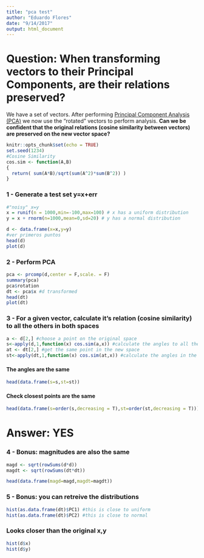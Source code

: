 ```yaml
---
title: "pca test"
author: "Eduardo Flores"
date: "9/14/2017"
output: html_document
---
```


# Question: When transforming vectors to their Principal Components, are their relations preserved?

We have a set of vectors. After performing [Principal Component Analysis (PCA)](https://en.wikipedia.org/wiki/Principal_component_analysis) we now use the "rotated" vectors to perform analysis. **Can we be confident that the original relations (cosine similarity between vectors) are preserved on the new vector space?**

```r
knitr::opts_chunk$set(echo = TRUE)
set.seed(1234)
#Cosine Similarity
cos.sim <- function(A,B) 
{
  return( sum(A*B)/sqrt(sum(A^2)*sum(B^2)) )
}   
```
### 1 - Generate a test set y=x+err

```r
#"noisy" x=y
x = runif(n = 1000,min=-100,max=100) # x has a uniform distribution
y = x + rnorm(n=1000,mean=0,sd=20) # y has a normal distribution

d <- data.frame(x=x,y=y)
#ver primeros puntos
head(d)
plot(d)
```

### 2 - Perform PCA
```r
pca <- prcomp(d,center = F,scale. = F)
summary(pca)
pca$rotation
dt <- pca$x #d transformed
head(dt)
plot(dt)
```

### 3 - For a given vector, calculate it's relation (cosine similarity) to all the others in both spaces
```r
a <- d[2,] #choose a point on the original space
s<-apply(d,1,function(x) cos.sim(a,x)) #calculate the angles to all the other vectors
at <- dt[2,] #get the same point in the new space
st<-apply(dt,1,function(x) cos.sim(at,x)) #calculate the angles in the new space
```
#### The angles are the same
```r
head(data.frame(s=s,st=st))
```
#### Check closest points are the same
```r
head(data.frame(s=order(s,decreasing = T),st=order(st,decreasing = T)))
```

# Answer: YES

### 4 - Bonus: magnitudes are also the same

```r
magd <- sqrt(rowSums(d*d))
magdt <- sqrt(rowSums(dt*dt))

head(data.frame(magd=magd,magdt=magdt))
```

### 5 - Bonus: you can retreive the distributions 

```r
hist(as.data.frame(dt)$PC1) #this is close to uniform
hist(as.data.frame(dt)$PC2) #this is close to normal
```

### Looks closer than the original x,y

```r
hist(d$x)
hist(d$y)
```


